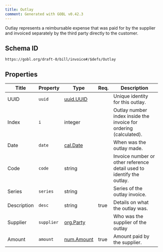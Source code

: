 ```yaml
---
title: Outlay
comment: Generated with GOBL v0.42.3
---
```


Outlay represents a reimbursable expense that was paid for by the supplier and invoiced separately by the third party directly to the customer.

## Schema ID

`https://gobl.org/draft-0/bill/invoice#/$defs/Outlay`

## Properties

| Title       | Property   | Type                              | Req. | Description                                                           |
|-------------|------------|-----------------------------------|------|-----------------------------------------------------------------------|
| UUID        | `uuid`     | [uuid.UUID](/draft-0/uuid/uuid)   |      | Unique identity for this outlay.                                      |
| Index       | `i`        | integer                           |      | Outlay number index inside the invoice for ordering (calculated).     |
| Date        | `date`     | [cal.Date](/draft-0/cal/date)     |      | When was the outlay made.                                             |
| Code        | `code`     | string                            |      | Invoice number or other reference detail used to identify the outlay. |
| Series      | `series`   | string                            |      | Series of the outlay invoice.                                         |
| Description | `desc`     | string                            | true | Details on what the outlay was.                                       |
| Supplier    | `supplier` | [org.Party](/draft-0/org/party)   |      | Who was the supplier of the outlay                                    |
| Amount      | `amount`   | [num.Amount](/draft-0/num/amount) | true | Amount paid by the supplier.                                          |

